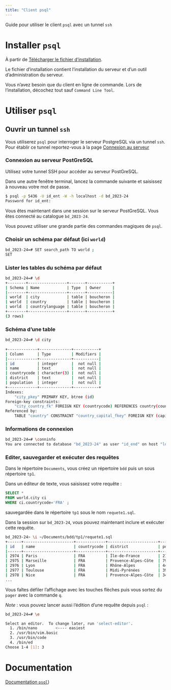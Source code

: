 ```yaml
---
title: "Client psql"
---
```


::: {.callout-note}

Guide pour utiliser le client `psql` avec un tunnel `ssh`

:::


# Installer `psql`

À partir de [Télécharger le fichier d'installation](https://www.postgresql.org/download/){target="_blank"}.

Le fichier d'installation contient l'installation du serveur et d'un outil d'administration du serveur.

Vous n'avez besoin que du client en ligne de commande. Lors de l'installation, décochez tout sauf `Command Line Tool`.


# Utiliser `psql`

::: {.callout-tip}

## Ouvrir un tunnel `ssh`

Vous utiliserez `psql` pour interroger le serveur PostgreSQL via un tunnel `ssh`.
Pour établir ce tunnel reportez-vous à la page [Connexion au serveur](/computing-access.qmd)

:::


### Connexion au serveur PostGreSQL


Utilisez votre tunnel SSH pour accéder au serveur PostGreSQL. 

Dans une autre fenêtre terminal, lancez la commande suivante et saisissez à nouveau votre mot de passe.

```.bash
$ psql -p 5436 -U id_ent -W -h localhost -d bd_2023-24
Password for id_ent: 
```

Vous êtes maintenant dans une session sur le serveur PostGreSQL. Vous êtes connecté au catalogue `bd_2023-24`.

Vous pouvez utiliser une grande partie des commandes magiques de `psql`.


### Choisir un schéma par défaut (ici `world`)

```.bash
bd_2023-24=# SET search_path TO world ;
SET
```



### Lister les tables du schéma par défaut 


```.bash
bd_2023-24=# \d
+--------+-----------------+-------+-----------+
| Schema | Name            | Type  | Owner     |
|--------+-----------------+-------+-----------|
| world  | city            | table | boucheron |
| world  | country         | table | boucheron |
| world  | countrylanguage | table | boucheron |
+--------+-----------------+-------+-----------+
(3 rows)
```



### Schéma d'une table 

```.bash
bd_2023-24=# \d city
 
+-------------+--------------+-----------+
| Column      | Type         | Modifiers |
|-------------+--------------+-----------|
| id          | integer      |  not null |
| name        | text         |  not null |
| countrycode | character(3) |  not null |
| district    | text         |  not null |
| population  | integer      |  not null |
+-------------+--------------+-----------+
Indexes:
    "city_pkey" PRIMARY KEY, btree (id)
Foreign-key constraints:
    "city_country_fk" FOREIGN KEY (countrycode) REFERENCES country(countrycode) ON UPDATE CASCADE ON DELETE SET NULL DEFE>
Referenced by:
    TABLE "country" CONSTRAINT "country_capital_fkey" FOREIGN KEY (capital) REFERENCES city(id)
```



### Informations de connexion

```.bash
bd_2023-24=# \conninfo
You are connected to database "bd_2023-24" as user "id_end" on host "localhost"  (address "127.0.0.1") at port "5436".
```


### Editer, sauvegarder et exécuter des requêtes

Dans le répertoire `Documents`, vous créez un répertoire `bdd`  puis un sous répertoire `tp1`.

Dans un éditeur de texte, vous saisissez votre requête :

```.sql
SELECT *
FROM world.city ci
WHERE ci.countrycode='FRA' ;
```

sauvegardée dans le répertoire `tp1` sous le nom `requete1.sql`. 

Dans la session sur `bd_2023-24`, vous pouvez maintenant inclure et exécuter cette requête. 

```.bash
bd_2023-24> \i ~/Documents/bdd/tp1/requete1.sql
+------+----------------------+-------------+----------------------+------------+
| id   | name                 | countrycode | district             | population |
|------+----------------------+-------------+----------------------+------------|
| 2974 | Paris                | FRA         | Île-de-France        | 2125246    |
| 2975 | Marseille            | FRA         | Provence-Alpes-Côte  | 798430     |
| 2976 | Lyon                 | FRA         | Rhône-Alpes          | 445452     |
| 2977 | Toulouse             | FRA         | Midi-Pyrénées        | 390350     |
| 2978 | Nice                 | FRA         | Provence-Alpes-Côte  | 342738     |
...
```

Vous faîtes défiler l'affichage avec les touches flèches puis vous sortez du `pager` avec la commande `q`.

*Note* : vous pouvez lancer aussi l'édition d'une requête depuis `psql` :

```.bash
bd_2023-24=# \e 

Select an editor.  To change later, run 'select-editor'.
  1. /bin/nano        <---- easiest
  2. /usr/bin/vim.basic
  3. /usr/bin/code
  4. /bin/ed
Choose 1-4 [1]: 3
```


# Documentation


[Documentation `psql`](https://www.postgresql.org/docs/current/app-psql.html){target="_blank"})
